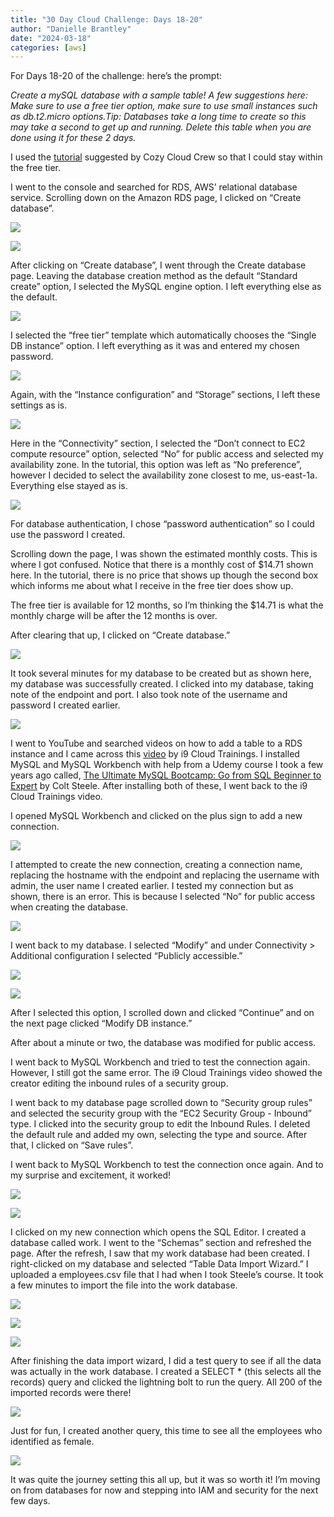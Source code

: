 ```yaml
---
title: "30 Day Cloud Challenge: Days 18-20"
author: "Danielle Brantley"
date: "2024-03-18"
categories: [aws]
---
```


For Days 18-20 of the challenge: here's the prompt:

*Create a mySQL database with a sample table! A few suggestions here: Make sure to use a free tier option, make sure to use small instances such as db.t2.micro options.Tip: Databases take a long time to create so this may take a second to get up and running. Delete this table when you are done using it for these 2 days.*

I used the [tutorial](https://www.youtube.com/watch?v=KVKDT1cmYLs){target="_blank"} suggested by Cozy Cloud Crew so that I could stay within the free tier.

I went to the console and searched for RDS, AWS' relational database service. Scrolling down on the Amazon RDS page, I clicked on "Create database".

![](images/search_for_rds.png)

![](images/create_database.png)

After clicking on "Create database", I went through the Create database page. Leaving the database creation method as the default "Standard create" option, I selected the MySQL engine option. I left everything else as the default.

![](images/step1.png)

I selected the "free tier" template which automatically chooses the "Single DB instance" option. I left everything as it was and entered my chosen password.

![](images/step2.png)

Again, with the "Instance configuration" and "Storage" sections, I left these settings as is.

![](images/step3.png)

Here in the "Connectivity" section, I selected the "Don't connect to EC2 compute resource" option, selected "No" for public access and selected my availability zone. In the tutorial, this option was left as "No preference", however I decided to select the availability zone closest to me, us-east-1a. Everything else stayed as is.

![](images/step4.png)

For database authentication, I chose "password authentication" so I could use the password I created.

Scrolling down the page, I was shown the estimated monthly costs. This is where I got confused. Notice that there is a monthly cost of \$14.71 shown here. In the tutorial, there is no price that shows up though the second box which informs me about what I receive in the free tier does show up.

The free tier is available for 12 months, so I'm thinking the \$14.71 is what the monthly charge will be after the 12 months is over.

After clearing that up, I clicked on "Create database."

![](images/step5.png)

It took several minutes for my database to be created but as shown here, my database was successfully created. I clicked into my database, taking note of the endpoint and port. I also took note of the username and password I created earlier.

![](images/complete_creation_database.png)

I went to YouTube and searched videos on how to add a table to a RDS instance and I came across this [video](https://www.youtube.com/watch?v=bC-G4OcLr5g){target="_blank"} by i9 Cloud Trainings. I installed MySQL and MySQL Workbench with help from a Udemy course I took a few years ago called, [The Ultimate MySQL Bootcamp: Go from SQL Beginner to Expert](https://www.udemy.com/course/the-ultimate-mysql-bootcamp-go-from-sql-beginner-to-expert/){target="_blank"} by Colt Steele. After installing both of these, I went back to the i9 Cloud Trainings video.

I opened MySQL Workbench and clicked on the plus sign to add a new connection.

![](images/new_connection.png)

I attempted to create the new connection, creating a connection name, replacing the hostname with the endpoint and replacing the username with admin, the user name I created earlier. I tested my connection but as shown, there is an error. This is because I selected "No" for public access when creating the database.

![](images/connection_error.png)

I went back to my database. I selected "Modify" and under Connectivity \> Additional configuration I selected "Publicly accessible."

![](images/modify_database.png)

![](images/modify_database_2.png)

After I selected this option, I scrolled down and clicked "Continue" and on the next page clicked "Modify DB instance."

After about a minute or two, the database was modified for public access.

I went back to MySQL Workbench and tried to test the connection again. However, I still got the same error. The i9 Cloud Trainings video showed the creator editing the inbound rules of a security group.

I went back to my database page scrolled down to "Security group rules" and selected the security group with the "EC2 Security Group - Inbound" type. I clicked into the security group to edit the Inbound Rules. I deleted the default rule and added my own, selecting the type and source. After that, I clicked on "Save rules".

I went back to MySQL Workbench to test the connection once again. And to my surprise and excitement, it worked!

![](images/attempted_connection.png)

![](images/successful_connection.png)

I clicked on my new connection which opens the SQL Editor. I created a database called work. I went to the "Schemas" section and refreshed the page. After the refresh, I saw that my work database had been created. I right-clicked on my database and selected "Table Data Import Wizard." I uploaded a employees.csv file that I had when I took Steele's course. It took a few minutes to import the file into the work database.

![](images/created_mysql_database.png)

![](images/import_wizard.png)

![](images/finish_wizard.png)

After finishing the data import wizard, I did a test query to see if all the data was actually in the work database. I created a SELECT \* (this selects all the records) query and clicked the lightning bolt to run the query. All 200 of the imported records were there!

![](images/test.png)

Just for fun, I created another query, this time to see all the employees who identified as female.

![](images/test2.png)

It was quite the journey setting this all up, but it was so worth it! I'm moving on from databases for now and stepping into IAM and security for the next few days.
